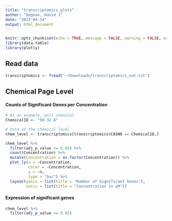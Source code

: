```yaml
---
title: "transcriptomics_plots"
author: "Degnan, David J"
date: "2023-04-14"
output: html_document
---
```


```r
knitr::opts_chunk$set(echo = TRUE, message = FALSE, warning = FALSE, error = FALSE)
library(data.table)
library(plotly)
```

## Read data 

```r
transcriptomics <- fread("~/Downloads/transcriptomics_out.txt")
```

## Chemical Page Level

#### Counts of Significant Genes per Concentration

```r
# As an example, pull chemical
ChemicalID <- "50-32-8"

# Data at the chemical level
chem_level <- transcriptomics[transcriptomics$CASNO == ChemicalID,]

chem_level %>%
  filter(adj_p_value <= 0.05) %>%
  count(Concentration) %>%
  mutate(Concentration = as.factor(Concentration)) %>%
  plot_ly(x = ~Concentration, 
          color = ~Concentration,
          y = ~n,
          type = "bar") %>%
  layout(yaxis = list(title = "Number of Significant Genes"),
         xaxis = list(title = "Concentration in uM"))
```

#### Expression of significant genes 

```r
chem_level %>%
  filter(adj_p_value <= 0.05) 




```


